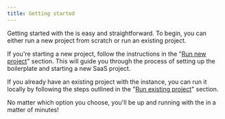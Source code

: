 ```yaml
---
title: Getting started
---
```




Getting started with the <ProjectName/> is easy and straightforward. To begin, you can either run a new project from scratch or run an existing project.

If you're starting a new project, follow the instructions in the "[Run new project](/getting-started/run-project/run-new-project)" section. This will guide you through the process of setting up the boilerplate and starting a new SaaS project.

If you already have an existing project with the <ProjectName/> instance, you can run it locally by following the steps outlined in the "[Run existing project](/getting-started/run-project/run-existing-project)" section.

No matter which option you choose, you'll be up and running with the <ProjectName/> in a matter of minutes!

<DocCardList />
